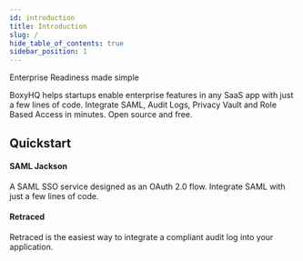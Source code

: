 ```yaml
---
id: introduction
title: Introduction
slug: /
hide_table_of_contents: true
sidebar_position: 1
---
```



Enterprise Readiness made simple

BoxyHQ helps startups enable enterprise features in any SaaS app with just a few lines of code. Integrate SAML, Audit Logs, Privacy Vault and Role Based Access in minutes. Open source and free.

## Quickstart

<div class="container" style={{ padding: 0 }}>
  <div class="row is-multiline">
    <div class="col col--6">
      <Link
        class="card"
        to="/guides/jackson/overview"
        style={{ height: '100%' }}
      >
        <div class="card__body">
          <h4>SAML Jackson</h4>
          <p>
            A SAML SSO service designed as an OAuth 2.0 flow. Integrate SAML
            with just a few lines of code.
          </p>
        </div>
      </Link>
    </div>
    <div class="col col--6">
      <Link
        class="card"
        to="/guides/retraced/overview"
        style={{ height: '100%' }}
      >
        <div class="card__body">
          <h4>Retraced</h4>
          <p>
            Retraced is the easiest way to integrate a compliant audit log into
            your application.
          </p>
        </div>
      </Link>
    </div>
  </div>
</div>
